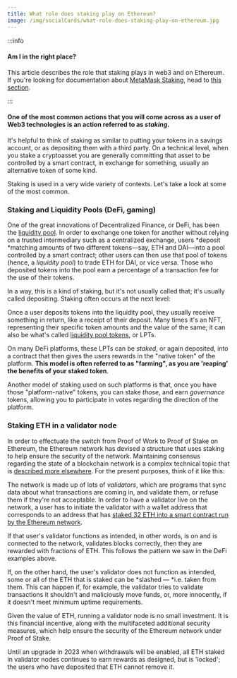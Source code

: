 ```yaml
---
title: What role does staking play on Ethereum?
image: /img/socialCards/what-role-does-staking-play-on-ethereum.jpg
---
```



<CustomLayout />

:::info

#### Am I in the right place?

This article describes the role that staking plays in web3 and on Ethereum. If you're looking for documentation about [MetaMask Staking](https://portfolio.metamask.io/stake), head to [this section](https://support.metamask.io/hc/sections/10505259606555).

:::

#### One of the most common actions that you will come across as a user of Web3 technologies is an action referred to as _staking_.

It's helpful to think of staking as similar to putting your tokens in a savings account, or as depositing them with a third party. On a technical level, when you stake a cryptoasset you are generally committing that asset to be controlled by a smart contract, in exchange for something, usually an alternative token of some kind.

Staking is used in a very wide variety of contexts. Let's take a look at some of the most common.

### Staking and Liquidity Pools (DeFi, gaming)

One of the great innovations of Decentralized Finance, or DeFi, has been the [liquidity pool](https://consensys.net/blog/metamask/impermanent-loss-defi-markets-gotcha-number-two/). In order to exchange one token for another without relying on a trusted intermediary such as a centralized exchange, users *deposit *matching amounts of two different tokens—say, ETH and DAI—into a pool controlled by a smart contract; other users can then use that pool of tokens (hence, a _liquidity pool_) to trade ETH for DAI, or vice versa. Those who deposited tokens into the pool earn a percentage of a transaction fee for the use of their tokens.

In a way, this is a kind of staking, but it's not usually called that; it's usually called depositing. Staking often occurs at the next level:

Once a user deposits tokens into the liquidity pool, they usually receive something in return, like a receipt of their deposit. Many times it's an NFT, representing their specific token amounts and the value of the same; it can also be what's called [liquidity pool tokens](/token-swaps/how-to-use-liquidity-pool-lp-tokens), or LPTs.

On many DeFi platforms, these LPTs can be _staked_, or again deposited, into a contract that then gives the users rewards in the "native token" of the platform. **This model is often referred to as "farming", as you are 'reaping' the benefits of your staked token**.

Another model of staking used on such platforms is that, once you have those "platform-native" tokens, you can stake _those_, and earn _governance_ tokens, allowing you to participate in votes regarding the direction of the platform.

### Staking ETH in a validator node

In order to effectuate the switch from Proof of Work to Proof of Stake on Ethereum, the Ethereum network has devised a structure that uses staking to help ensure the security of the network. Maintaining consensus regarding the state of a blockchain network is a complex technical topic that is [described more elsewhere](/getting-started/learn-the-basics-of-blockchains-and-ethereum-miners-and-validators-gas-cryptocurrencies-and-nfts-block-explorer-networks-etc). For the present purposes, think of it like this:

The network is made up of lots of _validators_, which are programs that sync data about what transactions are coming in, and validate them, or refuse them if they're not acceptable. In order to have a validator live on the network, a user has to initiate the validator with a wallet address that corresponds to an address that has [staked 32 ETH into a smart contract run by the Ethereum network](https://ethereum.org/en/staking/).

If that user's validator functions as intended, in other words, is on and is connected to the network, validates blocks correctly, then they are rewarded with fractions of ETH. This follows the pattern we saw in the DeFi examples above.

If, on the other hand, the user's validator does not function as intended, some or all of the ETH that is staked can be *slashed — *i.e. taken from them. This can happen if, for example, the validator tries to validate transactions it shouldn't and maliciously move funds, or, more innocently, if it doesn't meet minimum uptime requirements.

Given the value of ETH, running a validator node is no small investment. It is this financial incentive, along with the multifaceted additional security measures, which help ensure the security of the Ethereum network under Proof of Stake.

Until an upgrade in 2023 when withdrawals will be enabled, all ETH staked in validator nodes continues to earn rewards as designed, but is 'locked'; the users who have deposited that ETH cannot remove it.
